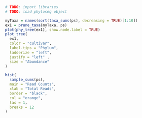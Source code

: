 

```r
# TODO: import libraries
# TODO: load phyloseq object

myTaxa = names(sort(taxa_sums(ps), decreasing = TRUE)[1:10])
ex1 = prune_taxa(myTaxa, ps)
plot(phy_tree(ex1), show.node.label = TRUE)
plot_tree(
  ex1,
  color = "cultivar",
  label.tips = "Phylum",
  ladderize = "left",
  justify = "left" ,
  size = "Abundance"
)

hist(
  sample_sums(ps),
  main = "Read Counts",
  xlab = "Total Reads",
  border = "black",
  col = "orange",
  las = 1,
  breaks = 12
)
```

